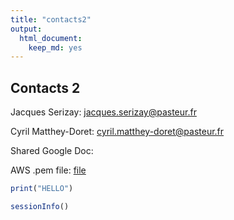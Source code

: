 ```yaml
---
title: "contacts2"
output:
  html_document:
    keep_md: yes
---
```


## Contacts  2

Jacques Serizay: [jacques.serizay@pasteur.fr](mailto:jacques.serizay@pasteur.fr)

Cyril Matthey-Doret: [cyril.matthey-doret@pasteur.fr](mailto:cyril.matthey-doret@pasteur.fr)

Shared Google Doc: 

AWS .pem file: [file](https://drive.google.com/u/0/uc?id=1a8cn_w7V1Z47qdZTG-bLJb4CWBYgHYw7&export=download)

```r
print("HELLO")
```

```r
sessionInfo()
```